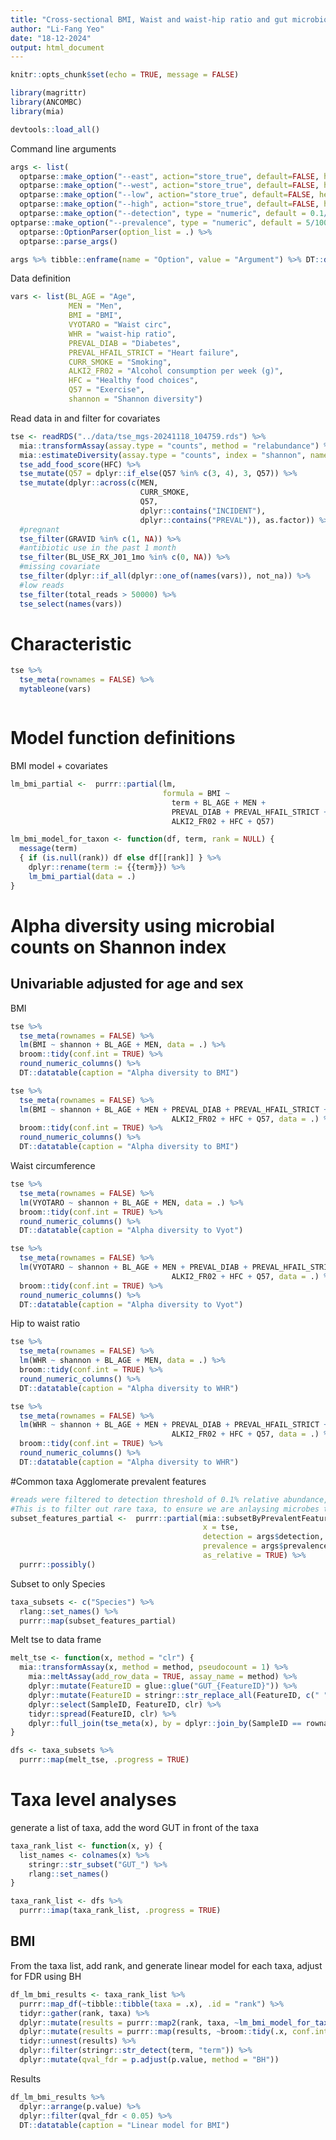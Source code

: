 ```yaml
---
title: "Cross-sectional BMI, Waist and waist-hip ratio and gut microbiome"
author: "Li-Fang Yeo"
date: "18-12-2024"
output: html_document
---
```


```r
knitr::opts_chunk$set(echo = TRUE, message = FALSE)
```
```r
library(magrittr)
library(ANCOMBC)
library(mia)
```
```r
devtools::load_all()
```
Command line arguments
```r
args <- list(
  optparse::make_option("--east", action="store_true", default=FALSE, help="Exclude Eastern Finland subpopulation [default \"%default\"]"),
  optparse::make_option("--west", action="store_true", default=FALSE, help="Exclude Eastern Finland subpopulation [default \"%default\"]"),
  optparse::make_option("--low", action="store_true", default=FALSE, help="Exclude low GFR [default \"%default\"]"),
  optparse::make_option("--high", action="store_true", default=FALSE, help="Exclude high GFR [default \"%default\"]"),
  optparse::make_option("--detection", type = "numeric", default = 0.1/100, help = "Detection limit [default %default]"),
optparse::make_option("--prevalence", type = "numeric", default = 5/100, help = "Prevalence limit [default %default]")) %>% 
  optparse::OptionParser(option_list = .) %>%
  optparse::parse_args()
```
```r
args %>% tibble::enframe(name = "Option", value = "Argument") %>% DT::datatable()
```
Data definition
```r
vars <- list(BL_AGE = "Age",
             MEN = "Men",
             BMI = "BMI",
             VYOTARO = "Waist circ",
             WHR = "waist-hip ratio",
             PREVAL_DIAB = "Diabetes",
             PREVAL_HFAIL_STRICT = "Heart failure",
             CURR_SMOKE = "Smoking",
             ALKI2_FR02 = "Alcohol consumption per week (g)",
             HFC = "Healthy food choices",
             Q57 = "Exercise",
             shannon = "Shannon diversity")
```
Read data in and filter for covariates
```r
tse <- readRDS("../data/tse_mgs-20241118_104759.rds") %>%
  mia::transformAssay(assay.type = "counts", method = "relabundance") %>% 
  mia::estimateDiversity(assay.type = "counts", index = "shannon", name = "shannon") %>%
  tse_add_food_score(HFC) %>%
  tse_mutate(Q57 = dplyr::if_else(Q57 %in% c(3, 4), 3, Q57)) %>%
  tse_mutate(dplyr::across(c(MEN,
                             CURR_SMOKE,
                             Q57,
                             dplyr::contains("INCIDENT"),
                             dplyr::contains("PREVAL")), as.factor)) %>% 
  #pregnant
  tse_filter(GRAVID %in% c(1, NA)) %>%
  #antibiotic use in the past 1 month
  tse_filter(BL_USE_RX_J01_1mo %in% c(0, NA)) %>%
  #missing covariate
  tse_filter(dplyr::if_all(dplyr::one_of(names(vars)), not_na)) %>%
  #low reads
  tse_filter(total_reads > 50000) %>%
  tse_select(names(vars))
```

# Characteristic
```r
tse %>%
  tse_meta(rownames = FALSE) %>%
  mytableone(vars)
```
```r

```
# Model function definitions
BMI model + covariates
```r
lm_bmi_partial <-  purrr::partial(lm,
                                  formula = BMI ~
                                    term + BL_AGE + MEN +
                                    PREVAL_DIAB + PREVAL_HFAIL_STRICT + CURR_SMOKE +
                                    ALKI2_FR02 + HFC + Q57)
```
```r
lm_bmi_model_for_taxon <- function(df, term, rank = NULL) {
  message(term)
  { if (is.null(rank)) df else df[[rank]] } %>%
    dplyr::rename(term := {{term}}) %>% 
    lm_bmi_partial(data = .)
}
```
# Alpha diversity using microbial counts on Shannon index
## Univariable adjusted for age and sex
BMI
```r
tse %>%
  tse_meta(rownames = FALSE) %>% 
  lm(BMI ~ shannon + BL_AGE + MEN, data = .) %>% 
  broom::tidy(conf.int = TRUE) %>%
  round_numeric_columns() %>% 
  DT::datatable(caption = "Alpha diversity to BMI")
```
```r
tse %>%
  tse_meta(rownames = FALSE) %>% 
  lm(BMI ~ shannon + BL_AGE + MEN + PREVAL_DIAB + PREVAL_HFAIL_STRICT + CURR_SMOKE +
                                    ALKI2_FR02 + HFC + Q57, data = .) %>% 
  broom::tidy(conf.int = TRUE) %>%
  round_numeric_columns() %>% 
  DT::datatable(caption = "Alpha diversity to BMI")
```
Waist circumference
```r
tse %>%
  tse_meta(rownames = FALSE) %>% 
  lm(VYOTARO ~ shannon + BL_AGE + MEN, data = .) %>% 
  broom::tidy(conf.int = TRUE) %>%
  round_numeric_columns() %>% 
  DT::datatable(caption = "Alpha diversity to Vyot")
```
```r
tse %>%
  tse_meta(rownames = FALSE) %>% 
  lm(VYOTARO ~ shannon + BL_AGE + MEN + PREVAL_DIAB + PREVAL_HFAIL_STRICT + CURR_SMOKE +
                                    ALKI2_FR02 + HFC + Q57, data = .) %>% 
  broom::tidy(conf.int = TRUE) %>%
  round_numeric_columns() %>% 
  DT::datatable(caption = "Alpha diversity to Vyot")
```
Hip to waist ratio
```r
tse %>%
  tse_meta(rownames = FALSE) %>% 
  lm(WHR ~ shannon + BL_AGE + MEN, data = .) %>% 
  broom::tidy(conf.int = TRUE) %>%
  round_numeric_columns() %>% 
  DT::datatable(caption = "Alpha diversity to WHR")
```
```r
tse %>%
  tse_meta(rownames = FALSE) %>% 
  lm(WHR ~ shannon + BL_AGE + MEN + PREVAL_DIAB + PREVAL_HFAIL_STRICT + CURR_SMOKE +
                                    ALKI2_FR02 + HFC + Q57, data = .) %>% 
  broom::tidy(conf.int = TRUE) %>%
  round_numeric_columns() %>% 
  DT::datatable(caption = "Alpha diversity to WHR")
```
#Common taxa
Agglomerate prevalent features
```r
#reads were filtered to detection threshold of 0.1% relative abundance, in 5% of samples
#This is to filter out rare taxa, to ensure we are anlaysing microbes that are likely to be real and not sequencing artefacts
subset_features_partial <-  purrr::partial(mia::subsetByPrevalentFeatures,
                                           x = tse,
                                           detection = args$detection,
                                           prevalence = args$prevalence,
                                           as_relative = TRUE) %>%
  purrr::possibly()
```
Subset to only Species
```r
taxa_subsets <- c("Species") %>%
  rlang::set_names() %>%
  purrr::map(subset_features_partial)
```
Melt tse to data frame
```r
melt_tse <- function(x, method = "clr") {
  mia::transformAssay(x, method = method, pseudocount = 1) %>% 
    mia::meltAssay(add_row_data = TRUE, assay_name = method) %>%
    dplyr::mutate(FeatureID = glue::glue("GUT_{FeatureID}")) %>%
    dplyr::mutate(FeatureID = stringr::str_replace_all(FeatureID, c(" " = "_", "-" = "_"))) %>% 
    dplyr::select(SampleID, FeatureID, clr) %>%
    tidyr::spread(FeatureID, clr) %>% 
    dplyr::full_join(tse_meta(x), by = dplyr::join_by(SampleID == rownames))
}
```
```r
dfs <- taxa_subsets %>%
  purrr::map(melt_tse, .progress = TRUE)
```
# Taxa level analyses
generate a list of taxa, add the word GUT in front of the taxa
```r
taxa_rank_list <- function(x, y) {
  list_names <- colnames(x) %>%
    stringr::str_subset("GUT_") %>%
    rlang::set_names()
}
```
```r
taxa_rank_list <- dfs %>%
  purrr::imap(taxa_rank_list, .progress = TRUE)
```
## BMI
From the taxa list, add rank, and generate linear model for each taxa, adjust for FDR using BH
```r
df_lm_bmi_results <- taxa_rank_list %>%
  purrr::map_df(~tibble::tibble(taxa = .x), .id = "rank") %>% 
  tidyr::gather(rank, taxa) %>%
  dplyr::mutate(results = purrr::map2(rank, taxa, ~lm_bmi_model_for_taxon(df = dfs, term = .y, rank = .x))) %>%
  dplyr::mutate(results = purrr::map(results, ~broom::tidy(.x, conf.int = TRUE)))  %>%
  tidyr::unnest(results) %>%
  dplyr::filter(stringr::str_detect(term, "term")) %>%
  dplyr::mutate(qval_fdr = p.adjust(p.value, method = "BH"))
```
Results
```r
df_lm_bmi_results %>%
  dplyr::arrange(p.value) %>% 
  dplyr::filter(qval_fdr < 0.05) %>%
  DT::datatable(caption = "Linear model for BMI")
  
```